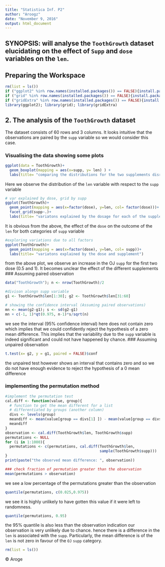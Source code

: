 ```yaml
---
title: "Statistica Inf. P2"
author: "Aroogz"
date: "November 9, 2016"
output: html_document
---
```


## SYNOPSIS: will analyse the `ToothGrowth` dataset elucidating on the effect of `Supp` and `dose` variables on the `len`.

## Preparing the Workspace
```r
rm(list = ls())
if ("ggplot2" %in% row.names(installed.packages()) == FALSE){install.packages("ggplot2")}
if ("grid" %in% row.names(installed.packages()) == FALSE){install.packages("grid")}
if ("gridExtra" %in% row.names(installed.packages()) == FALSE){install.packages("gridExtra")}
library(ggplot2); library(grid); library(gridExtra)
```

## 2. The analysis of the `ToothGrowth` dataset

The dataset consists of 60 rows and 3 columns. It looks intuitive that the observations are paired by the `supp` variable so we would consider this case.

### Visualising the data showing some plots
```r
ggplot(data = ToothGrowth)+
  geom_boxplot(mapping = aes(x=supp, y= len) ) +
  labs(title= "comparing the distributions for the two supplements disregarding the dose")
```
Here we observe the distribution of the `len` variable with respect to the `supp` variable

```r
# var explained by dose, grid by supp
ggplot(ToothGrowth)+
  geom_point(mapping = aes(x=factor(dose), y=len, col= factor(dose)))+
  facet_grid(supp~.)+
  labs(title= "variatons explained by the dosage for each of the supplement")
```
It is obvious from the above, the effect of the `dose` on the outcome of the `len` for both categories of `supp` variable

```r
#exploring variations due to all factors
ggplot(ToothGrowth)+
  geom_point(mapping = aes(x=factor(dose), y=len, col= supp))+
  labs(title= "variatons explained by the dose and supplement")
```
from the above plot, we observe an increase in the OJ `supp` for the first two dose (0.5 and 1). It becomes unclear the effect of the different supplements
### Assuming paired observation
```r
data("ToothGrowth"); n <- nrow(ToothGrowth)/2

#divison alongn supp variable
g1 <- ToothGrowth$len[1:30]; g2 <- ToothGrowth$len[31:60]

# showing the confidence interval (Assuming paired observations)
mn <- mean(g2-g1); s <- sd(g2-g1)
mn + c(-1, 1)*qt(0.975, n-1)*s/sqrt(n)
```
we see the interval (95% confidence interval) here does not contain zero which implies that we could confidently reject the hypothesis of a zero mean difference. This implies that the variability due to the `supp` variable is indeed significant and could not have happened by chance.
### Assuming unpaired observation
```r
t.test(x= g2, y = g1, paired = FALSE)$conf
```
the unpaired test however shows an interval that contains zero and so we do not have enough evidence to reject the hypothesis of a 0 mean difference

### implementing the permutation method
```r
#implement the permutation test
cal.diff <- function(value, group){
  # function to get the mean different for a list
  # differentiated by groups (another column)
  divs <- levels(group)
  meandiff <- mean(value[group == divs[1] ]) - mean(value[group == divs[2]])
  meandiff
}
observation <- cal.diff(ToothGrowth$len, ToothGrowth$supp)
permutations <- NULL
for (i in 1:1000){
  permutations <- c(permutations, cal.diff(ToothGrowth$len, 
                                           sample(ToothGrowth$supp)))
}
print(paste("the observed mean difference: ", observation))
```


```r
### check fraction of permutation greater than the observation
mean(permutations > observation)
```
we see a low percentage of the permutations greater than the observation
```r
quantile(permutations, c(0.025,0.975))
```
we see it is highly unlikely to have gotten this value if it were left to randomness.
```r
quantile(permutations, 0.95)
```
the 95% quantile is also less than the observation indication our observation is very unlikely due to chance. hence there is a difference in the `len` is associated with the `supp`. Particularly, the mean difference is of the `len` is not zero in favour of the `OJ` `supp` category.
```r
rm(list = ls())
```

&copy; Aroge